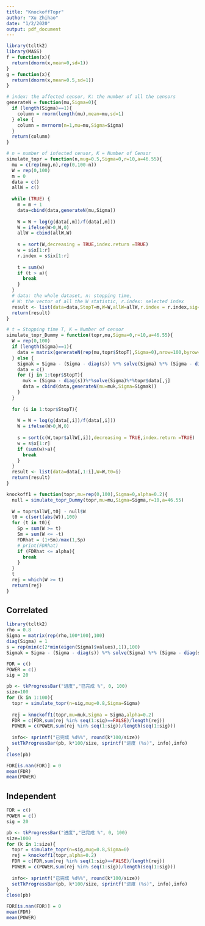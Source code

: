 ```yaml
---
title: "KnockoffTopr"
author: "Xu Zhihao"
date: "1/2/2020"
output: pdf_document
---
```



```r
library(tcltk2)
library(MASS)
f = function(x){
  return(dnorm(x,mean=0,sd=1))
}
g = function(x){
  return(dnorm(x,mean=0.5,sd=1))
}

# index: the affected censor, K: the number of all the censors
generateN = function(mu,Sigma=0){
  if (length(Sigma)==1){
    column = rnorm(length(mu),mean=mu,sd=1)
  } else {
    column = mvrnorm(n=1,mu=mu,Sigma=Sigma)
  }
  return(column)
}

# n = number of infected censor, K = Number of Censor
simulate_topr = function(n,mug=0.5,Sigma=0,r=10,a=46.55){
  mu = c(rep(mug,n),rep(0,100-n))
  W = rep(0,100)
  m = 0
  data = c()
  allW = c()
  
  while (TRUE) {
    m = m + 1
    data=cbind(data,generateN(mu,Sigma))
    
    W = W + log(g(data[,m])/f(data[,m]))
    W = ifelse(W>0,W,0)
    allW = cbind(allW,W)
    
    s = sort(W,decreasing = TRUE,index.return =TRUE)
    w = s$x[1:r]
    r.index = s$ix[1:r]
    
    t = sum(w)
    if (t > a){
      break
    }
  }
  # data: the whole dataset, n: stopping time, 
  # W: the vector of all the W statistic, r.index: selected index
  result <- list(data=data,StopT=m,W=W,allW=allW,r.index = r.index,sig=n,mug=mug)
  return(result)
}

# t = Stopping time T, K = Number of censor
simulate_topr_Dummy = function(topr,mu,Sigma=0,r=10,a=46.55){
  W = rep(0,100)
  if (length(Sigma)==1){
    data = matrix(generateN(rep(mu,topr$StopT),Sigma=0),nrow=100,byrow=FALSE)
  } else {
    Sigmak = Sigma - (Sigma - diag(s)) %*% solve(Sigma) %*% (Sigma - diag(s))
    data = c()
    for (j in 1:topr$StopT){
      muk = (Sigma - diag(s))%*%solve(Sigma)%*%topr$data[,j]
      data = cbind(data,generateN(mu=muk,Sigma=Sigmak))
    }
  }
  
  for (i in 1:topr$StopT){
    
    W = W + log(g(data[,i])/f(data[,i]))
    W = ifelse(W>0,W,0)
  
    s = sort(c(W,topr$allW[,i]),decreasing = TRUE,index.return =TRUE)
    w = s$x[1:r]
    if (sum(w)>a){
      break
    }
  }
  result <- list(data=data[,1:i],W=W,t0=i)
  return(result)
}
```



```r
knockoff1 = function(topr,mu=rep(0,100),Sigma=0,alpha=0.2){
  null = simulate_topr_Dummy(topr,mu=mu,Sigma=Sigma,r=10,a=46.55)
  
  W = topr$allW[,t0] - null$W
  t0 = c(sort(abs(W)),100)
  for (t in t0){
    Sp = sum(W >= t)
    Sm = sum(W <= -t)
    FDRhat = (1+Sm)/max(1,Sp)
    # print(FDRhat)
    if (FDRhat <= alpha){
      break
    }
  }
  t
  rej = which(W >= t)
  return(rej)
}
```

## Correlated

```r
library(tcltk2)
rho = 0.8
Sigma = matrix(rep(rho,100*100),100)
diag(Sigma) = 1
s = rep(min(c(2*min(eigen(Sigma)$values),1)),100)
Sigmak = Sigma - (Sigma - diag(s)) %*% solve(Sigma) %*% (Sigma - diag(s))

FDR = c()
POWER = c()
sig = 20

pb <- tkProgressBar("进度","已完成 %", 0, 100)
size=100
for (k in 1:100){
  topr = simulate_topr(n=sig,mug=0.8,Sigma=Sigma)
  
  rej = knockoff1(topr,mu=muk,Sigma = Sigma,alpha=0.2)
  FDR = c(FDR,sum(rej %in% seq(1:sig)==FALSE)/length(rej))
  POWER = c(POWER,sum(rej %in% seq(1:sig))/length(seq(1:sig)))
  
  info<- sprintf("已完成 %d%%", round(k*100/size))
  setTkProgressBar(pb, k*100/size, sprintf("进度 (%s)", info),info)
}
close(pb)
```


```r
FDR[is.nan(FDR)] = 0
mean(FDR)
mean(POWER)
```


## Independent

```r
FDR = c()
POWER = c()
sig = 20

pb <- tkProgressBar("进度","已完成 %", 0, 100)
size=1000
for (k in 1:size){
  topr = simulate_topr(n=sig,mug=0.8,Sigma=0)
  rej = knockoff1(topr,alpha=0.2)
  FDR = c(FDR,sum(rej %in% seq(1:sig)==FALSE)/length(rej))
  POWER = c(POWER,sum(rej %in% seq(1:sig))/length(seq(1:sig)))
  
  info<- sprintf("已完成 %d%%", round(k*100/size))
  setTkProgressBar(pb, k*100/size, sprintf("进度 (%s)", info),info)
}
close(pb)
```


```r
FDR[is.nan(FDR)] = 0
mean(FDR)
mean(POWER)
```

















